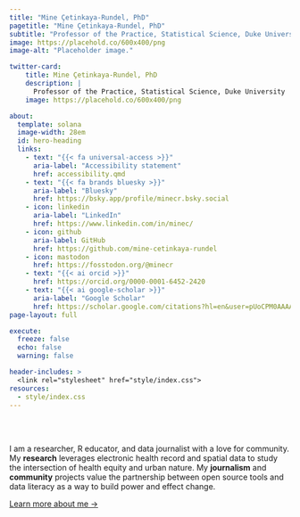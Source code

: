 ```yaml
---
title: "Mine Çetinkaya-Rundel, PhD"
pagetitle: "Mine Çetinkaya-Rundel, PhD"
subtitle: "Professor of the Practice, Statistical Science, Duke University"
image: https://placehold.co/600x400/png
image-alt: "Placeholder image."

twitter-card:
    title: Mine Çetinkaya-Rundel, PhD
    description: |
      Professor of the Practice, Statistical Science, Duke University
    image: https://placehold.co/600x400/png

about:
  template: solana
  image-width: 28em
  id: hero-heading
  links:
    - text: "{{< fa universal-access >}}"
      aria-label: "Accessibility statement"
      href: accessibility.qmd
    - text: "{{< fa brands bluesky >}}"
      aria-label: "Bluesky"
      href: https://bsky.app/profile/minecr.bsky.social
    - icon: linkedin
      aria-label: "LinkedIn"
      href: https://www.linkedin.com/in/minec/
    - icon: github
      aria-label: GitHub
      href: https://github.com/mine-cetinkaya-rundel
    - icon: mastodon
      href: https://fosstodon.org/@minecr
    - text: "{{< ai orcid >}}"
      href: https://orcid.org/0000-0001-6452-2420
    - text: "{{< ai google-scholar >}}"
      aria-label: "Google Scholar"
      href: https://scholar.google.com/citations?hl=en&user=pUoCPM0AAAAJ
page-layout: full

execute: 
  freeze: false
  echo: false
  warning: false

header-includes: >
  <link rel="stylesheet" href="style/index.css">
resources:
  - style/index.css
---
```


<br><br>


::: {#hero-heading}

I am a researcher, R educator, and data journalist with a love for community. My **research** leverages electronic health record and spatial data to study the intersection of health equity and urban nature. My **journalism** and **community** projects value the partnership between open source tools and data literacy as a way to build power and effect change.

[Learn more about me &rarr;](/about){.about-links .subtitle}

:::
